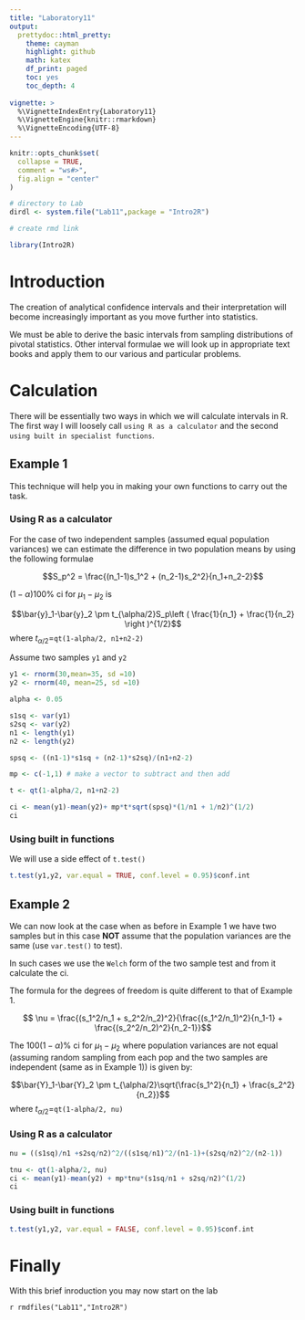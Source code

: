 ```yaml
---
title: "Laboratory11"
output: 
  prettydoc::html_pretty:
    theme: cayman
    highlight: github
    math: katex
    df_print: paged
    toc: yes
    toc_depth: 4
             
vignette: >
  %\VignetteIndexEntry{Laboratory11}
  %\VignetteEngine{knitr::rmarkdown}
  %\VignetteEncoding{UTF-8}
---
```


```r
knitr::opts_chunk$set(
  collapse = TRUE,
  comment = "ws#>",
  fig.align = "center"
)

# directory to Lab
dirdl <- system.file("Lab11",package = "Intro2R")

# create rmd link

library(Intro2R)


```


# Introduction

The creation of analytical confidence intervals and their interpretation will become increasingly important as you move further into statistics.

We must be able to derive the basic intervals from sampling distributions of pivotal statistics. Other interval formulae we will look up in appropriate text books and apply them to our various and particular problems.

# Calculation

There will be essentially two ways in which we will calculate intervals in R. The first way I will loosely call `using R as a calculator` and the second `using built in specialist functions`.

## Example 1

This technique will help you in making your own functions to carry out the task.

### Using R as a calculator


For the case of two independent samples (assumed equal population variances) we can estimate the difference in two population means by using the following formulae

$$S_p^2 = \frac{(n_1-1)s_1^2 + (n_2-1)s_2^2}{n_1+n_2-2}$$

$(1-\alpha)100$% ci for $\mu_1-\mu_2$ is 

$$\bar{y}_1-\bar{y}_2 \pm t_{\alpha/2}S_p\left ( \frac{1}{n_1} + \frac{1}{n_2} \right )^{1/2}$$
where $t_{\alpha/2}=$`qt(1-alpha/2, n1+n2-2)`

Assume two samples `y1` and `y2`

```r

y1 <- rnorm(30,mean=35, sd =10)
y2 <- rnorm(40, mean=25, sd =10)

alpha <- 0.05

s1sq <- var(y1)
s2sq <- var(y2)
n1 <- length(y1)
n2 <- length(y2)

spsq <- ((n1-1)*s1sq + (n2-1)*s2sq)/(n1+n2-2)

mp <- c(-1,1) # make a vector to subtract and then add 

t <- qt(1-alpha/2, n1+n2-2)

ci <- mean(y1)-mean(y2)+ mp*t*sqrt(spsq)*(1/n1 + 1/n2)^(1/2)
ci
```


### Using built in functions


We will use a side effect of `t.test()` 

```r
t.test(y1,y2, var.equal = TRUE, conf.level = 0.95)$conf.int
```



## Example 2

We can now look at the case when as before in Example 1 we have two samples but in this case **NOT** assume that the population variances are the same (use `var.test()` to test). 

In such cases we use the `Welch` form of the two sample test and from it calculate the ci.

The formula for the degrees of freedom is  quite different to that of Example 1.

$$ \nu = \frac{(s_1^2/n_1 + s_2^2/n_2)^2}{\frac{(s_1^2/n_1)^2}{n_1-1} + \frac{(s_2^2/n_2)^2}{n_2-1}}$$

The $100(1-\alpha)$% ci for $\mu_1-\mu_2$ where population variances are not equal (assuming random sampling from each pop and the two samples are independent (same as in Example 1)) is given by:

$$\bar{Y}_1-\bar{Y}_2 \pm t_{\alpha/2}\sqrt{\frac{s_1^2}{n_1} + \frac{s_2^2}{n_2}}$$
where $t_{\alpha/2}=$`qt(1-alpha/2, nu)`

### Using R as a calculator

```r

nu = ((s1sq)/n1 +s2sq/n2)^2/((s1sq/n1)^2/(n1-1)+(s2sq/n2)^2/(n2-1))

tnu <- qt(1-alpha/2, nu)
ci <- mean(y1)-mean(y2) + mp*tnu*(s1sq/n1 + s2sq/n2)^(1/2)
ci
```

### Using built in functions

```r
t.test(y1,y2, var.equal = FALSE, conf.level = 0.95)$conf.int
```


# Finally 

With this brief inroduction you may now start on the lab

`r rmdfiles("Lab11","Intro2R")`
